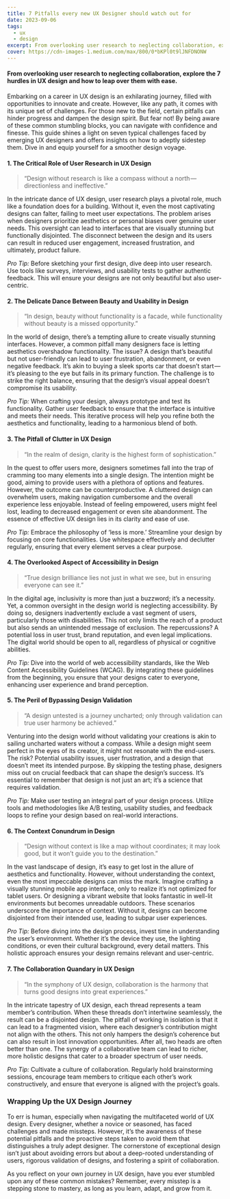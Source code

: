 ```yaml
---
title: 7 Pitfalls every new UX Designer should watch out for
date: 2023-09-06
tags:
  - ux
  - design
excerpt: From overlooking user research to neglecting collaboration, explore the 7 hurdles in UX design and how to leap over them with ease.
cover: https://cdn-images-1.medium.com/max/800/0*bKPl0t9lJNFDNONW
---
```


#### From overlooking user research to neglecting collaboration, explore the 7 hurdles in UX design and how to leap over them with ease.

Embarking on a career in UX design is an exhilarating journey, filled with opportunities to innovate and create. However, like any path, it comes with its unique set of challenges. For those new to the field, certain pitfalls can hinder progress and dampen the design spirit. But fear not! By being aware of these common stumbling blocks, you can navigate with confidence and finesse. This guide shines a light on seven typical challenges faced by emerging UX designers and offers insights on how to adeptly sidestep them. Dive in and equip yourself for a smoother design voyage.

#### 1. The Critical Role of User Research in UX Design

> “Design without research is like a compass without a north — directionless and ineffective.”

In the intricate dance of UX design, user research plays a pivotal role, much like a foundation does for a building. Without it, even the most captivating designs can falter, failing to meet user expectations. The problem arises when designers prioritize aesthetics or personal biases over genuine user needs. This oversight can lead to interfaces that are visually stunning but functionally disjointed. The disconnect between the design and its users can result in reduced user engagement, increased frustration, and ultimately, product failure.

_Pro Tip:_ Before sketching your first design, dive deep into user research. Use tools like surveys, interviews, and usability tests to gather authentic feedback. This will ensure your designs are not only beautiful but also user-centric.

#### 2. The Delicate Dance Between Beauty and Usability in Design

> “In design, beauty without functionality is a facade, while functionality without beauty is a missed opportunity.”

In the world of design, there’s a tempting allure to create visually stunning interfaces. However, a common pitfall many designers face is letting aesthetics overshadow functionality. The issue? A design that’s beautiful but not user-friendly can lead to user frustration, abandonment, or even negative feedback. It’s akin to buying a sleek sports car that doesn’t start — it’s pleasing to the eye but fails in its primary function. The challenge is to strike the right balance, ensuring that the design’s visual appeal doesn’t compromise its usability.

_Pro Tip:_ When crafting your design, always prototype and test its functionality. Gather user feedback to ensure that the interface is intuitive and meets their needs. This iterative process will help you refine both the aesthetics and functionality, leading to a harmonious blend of both.

#### 3. The Pitfall of Clutter in UX Design

> “In the realm of design, clarity is the highest form of sophistication.”

In the quest to offer users more, designers sometimes fall into the trap of cramming too many elements into a single design. The intention might be good, aiming to provide users with a plethora of options and features. However, the outcome can be counterproductive. A cluttered design can overwhelm users, making navigation cumbersome and the overall experience less enjoyable. Instead of feeling empowered, users might feel lost, leading to decreased engagement or even site abandonment. The essence of effective UX design lies in its clarity and ease of use.

_Pro Tip:_ Embrace the philosophy of ‘less is more.’ Streamline your design by focusing on core functionalities. Use whitespace effectively and declutter regularly, ensuring that every element serves a clear purpose.

#### 4. The Overlooked Aspect of Accessibility in Design

> “True design brilliance lies not just in what we see, but in ensuring everyone can see it.”

In the digital age, inclusivity is more than just a buzzword; it’s a necessity. Yet, a common oversight in the design world is neglecting accessibility. By doing so, designers inadvertently exclude a vast segment of users, particularly those with disabilities. This not only limits the reach of a product but also sends an unintended message of exclusion. The repercussions? A potential loss in user trust, brand reputation, and even legal implications. The digital world should be open to all, regardless of physical or cognitive abilities.

_Pro Tip:_ Dive into the world of web accessibility standards, like the Web Content Accessibility Guidelines (WCAG). By integrating these guidelines from the beginning, you ensure that your designs cater to everyone, enhancing user experience and brand perception.

#### 5. The Peril of Bypassing Design Validation

> “A design untested is a journey uncharted; only through validation can true user harmony be achieved.”

Venturing into the design world without validating your creations is akin to sailing uncharted waters without a compass. While a design might seem perfect in the eyes of its creator, it might not resonate with the end-users. The risk? Potential usability issues, user frustration, and a design that doesn’t meet its intended purpose. By skipping the testing phase, designers miss out on crucial feedback that can shape the design’s success. It’s essential to remember that design is not just an art; it’s a science that requires validation.

_Pro Tip:_ Make user testing an integral part of your design process. Utilize tools and methodologies like A/B testing, usability studies, and feedback loops to refine your design based on real-world interactions.

#### 6. The Context Conundrum in Design

> “Design without context is like a map without coordinates; it may look good, but it won’t guide you to the destination.”

In the vast landscape of design, it’s easy to get lost in the allure of aesthetics and functionality. However, without understanding the context, even the most impeccable designs can miss the mark. Imagine crafting a visually stunning mobile app interface, only to realize it’s not optimized for tablet users. Or designing a vibrant website that looks fantastic in well-lit environments but becomes unreadable outdoors. These scenarios underscore the importance of context. Without it, designs can become disjointed from their intended use, leading to subpar user experiences.

_Pro Tip:_ Before diving into the design process, invest time in understanding the user’s environment. Whether it’s the device they use, the lighting conditions, or even their cultural background, every detail matters. This holistic approach ensures your design remains relevant and user-centric.

#### 7. The Collaboration Quandary in UX Design

> “In the symphony of UX design, collaboration is the harmony that turns good designs into great experiences.”

In the intricate tapestry of UX design, each thread represents a team member’s contribution. When these threads don’t intertwine seamlessly, the result can be a disjointed design. The pitfall of working in isolation is that it can lead to a fragmented vision, where each designer’s contribution might not align with the others. This not only hampers the design’s coherence but can also result in lost innovation opportunities. After all, two heads are often better than one. The synergy of a collaborative team can lead to richer, more holistic designs that cater to a broader spectrum of user needs.

_Pro Tip:_ Cultivate a culture of collaboration. Regularly hold brainstorming sessions, encourage team members to critique each other’s work constructively, and ensure that everyone is aligned with the project’s goals.

### Wrapping Up the UX Design Journey

To err is human, especially when navigating the multifaceted world of UX design. Every designer, whether a novice or seasoned, has faced challenges and made missteps. However, it’s the awareness of these potential pitfalls and the proactive steps taken to avoid them that distinguishes a truly adept designer. The cornerstone of exceptional design isn’t just about avoiding errors but about a deep-rooted understanding of users, rigorous validation of designs, and fostering a spirit of collaboration.

As you reflect on your own journey in UX design, have you ever stumbled upon any of these common mistakes? Remember, every misstep is a stepping stone to mastery, as long as you learn, adapt, and grow from it.
